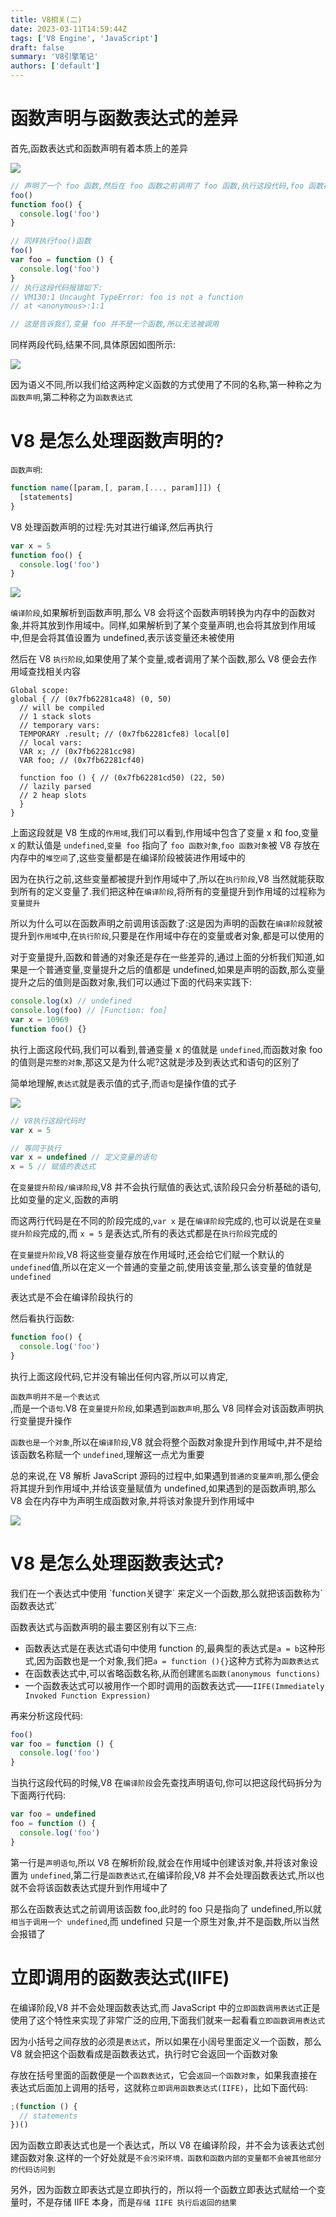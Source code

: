 ```yaml
---
title: V8相关(二)
date: 2023-03-11T14:59:44Z
tags: ['V8 Engine', 'JavaScript']
draft: false
summary: 'V8引擎笔记'
authors: ['default']
---
```


# 函数声明与函数表达式的差异

首先,函数表达式和函数声明有着本质上的差异

![](/blog/函数.png)

```js
// 声明了一个 foo 函数,然后在 foo 函数之前调用了 foo 函数,执行这段代码,foo 函数被正确执行了
foo()
function foo() {
  console.log('foo')
}
```

```js
// 同样执行foo()函数
foo()
var foo = function () {
  console.log('foo')
}
// 执行这段代码报错如下:
// VM130:1 Uncaught TypeError: foo is not a function
// at <anonymous>:1:1

// 这是告诉我们,变量 foo 并不是一个函数,所以无法被调用
```

同样两段代码,结果不同,具体原因如图所示:

![](/blog/不同.png)

因为语义不同,所以我们给这两种定义函数的方式使用了不同的名称,第一种称之为`函数声明`,第二种称之为`函数表达式`

# V8 是怎么处理函数声明的?

`函数声明`:

```js
function name([param,[, param,[..., param]]]) {
  [statements]
}
```

V8 处理函数声明的过程:先对其进行编译,然后再执行

```js
var x = 5
function foo() {
  console.log('foo')
}
```

![](/blog/流程.png)

`编译阶段`,如果解析到函数声明,那么 V8 会将这个函数声明转换为内存中的函数对象,并将其放到作用域中。同样,如果解析到了某个变量声明,也会将其放到作用域中,但是会将其值设置为 undefined,表示该变量还未被使用

然后在 V8 `执行阶段`,如果使用了某个变量,或者调用了某个函数,那么 V8 便会去作用域查找相关内容

```js:D8查看作用域
Global scope:
global { // (0x7fb62281ca48) (0, 50)
  // will be compiled
  // 1 stack slots
  // temporary vars:
  TEMPORARY .result; // (0x7fb62281cfe8) local[0]
  // local vars:
  VAR x; // (0x7fb62281cc98)
  VAR foo; // (0x7fb62281cf40)

  function foo () { // (0x7fb62281cd50) (22, 50)
  // lazily parsed
  // 2 heap slots
  }
}
```

上面这段就是 V8 生成的`作用域`,我们可以看到,作用域中包含了变量 x 和 foo,变量 x 的默认值是 `undefined`,`变量 foo` 指向了 `foo 函数对象`,`foo 函数对象`被 V8 存放在内存中的`堆空间`了,这些变量都是在编译阶段被装进作用域中的

因为在执行之前,这些变量都被提升到作用域中了,所以在`执行阶段`,V8 当然就能获取到所有的定义变量了.我们把这种在`编译阶段`,将所有的变量提升到作用域的过程称为`变量提升`

所以为什么可以在函数声明之前调用该函数了:这是因为声明的函数在`编译阶段`就被提升到`作用域`中,在`执行阶段`,只要是在作用域中存在的变量或者对象,都是可以使用的

对于变量提升,函数和普通的对象还是存在一些差异的,通过上面的分析我们知道,如果是一个普通变量,变量提升之后的值都是 undefined,如果是声明的函数,那么变量提升之后的值则是函数对象,我们可以通过下面的代码来实践下:

```js
console.log(x) // undefined
console.log(foo) // [Function: foo]
var x = 10969
function foo() {}
```

执行上面这段代码,我们可以看到,普通变量 x 的值就是 `undefined`,而函数对象 foo 的值则是`完整的对象`,那这又是为什么呢?这就是涉及到表达式和语句的区别了

简单地理解,`表达式`就是表示值的式子,而`语句`是操作值的式子

![](/blog/表达式和语句.png)

```js
// V8执行这段代码时
var x = 5

// 等同于执行
var x = undefined // 定义变量的语句
x = 5 // 赋值的表达式
```

在`变量提升阶段/编译阶段`,V8 并不会执行赋值的表达式,该阶段只会分析基础的语句,比如变量的定义,函数的声明

而这两行代码是在不同的阶段完成的,`var x` 是在`编译阶段`完成的,也可以说是在`变量提升阶段`完成的,而 `x = 5` 是表达式,所有的表达式都是在`执行阶段`完成的

在`变量提升阶段`,V8 将这些变量存放在作用域时,还会给它们赋一个默认的 `undefined`值,所以在定义一个普通的变量之前,使用该变量,那么该变量的值就是 `undefined`

<div className="text-black dark:text-white text-lg font-bold">
  表达式是不会在编译阶段执行的
</div>

然后看执行函数:

```js
function foo() {
  console.log('foo')
}
```

执行上面这段代码,它并没有输出任何内容,所以可以肯定,<div className="font-bold inline">`函数声明并不是一个表达式`</div>,而是一个`语句`.V8 在`变量提升阶段`,如果遇到`函数声明`,那么 V8 同样会对该函数声明执行变量提升操作

`函数也是一个对象`,所以在`编译阶段`,V8 就会将整个函数对象提升到作用域中,并不是给该函数名称赋一个 `undefined`,理解这一点尤为重要

总的来说,在 V8 解析 JavaScript 源码的过程中,如果遇到`普通的变量声明`,那么便会将其提升到作用域中,并给该变量赋值为 undefined,如果遇到的是函数声明,那么 V8 会在内存中为声明生成函数对象,并将该对象提升到作用域中

![](/blog/V8执行函数声明.png)

# V8 是怎么处理函数表达式?

<div className="text-black dark:text-white text-lg font-bold">
  我们在一个表达式中使用 `function关键字` 来定义一个函数,那么就把该函数称为`函数表达式`
</div>

函数表达式与函数声明的最主要区别有以下三点:

- 函数表达式是在表达式语句中使用 function 的,最典型的表达式是`a = b`这种形式,因为函数也是一个对象,我们把`a = function (){}`这种方式称为`函数表达式`
- 在函数表达式中,可以省略函数名称,从而创建`匿名函数(anonymous functions)`
- 一个函数表达式可以被用作一个即时调用的函数表达式——`IIFE(Immediately Invoked Function Expression)`

再来分析这段代码:

```js
foo()
var foo = function () {
  console.log('foo')
}
```

当执行这段代码的时候,V8 在`编译阶段`会先查找声明语句,你可以把这段代码拆分为下面两行代码:

```js
var foo = undefined
foo = function () {
  console.log('foo')
}
```

第一行是`声明语句`,所以 V8 在解析阶段,就会在作用域中创建该对象,并将该对象设置为 `undefined`,第二行是`函数表达式`,在编译阶段,V8 并不会处理函数表达式,所以也就不会将该函数表达式提升到作用域中了

那么在函数表达式之前调用该函数 foo,此时的 foo 只是指向了 undefined,所以就`相当于调用一个 undefined`,而 undefined 只是一个原生对象,并不是函数,所以当然会报错了

# 立即调用的函数表达式(IIFE)

在编译阶段,V8 并不会处理函数表达式,而 JavaScript 中的`立即函数调用表达式`正是使用了这个特性来实现了非常广泛的应用,下面我们就来一起看看`立即函数调用表达式`

因为小括号之间存放的必须是`表达式`，所以如果在小阔号里面定义一个函数，那么 V8 就会把这个函数看成是函数表达式，执行时它会返回一个函数对象

存放在括号里面的函数便是一个`函数表达式`，它会`返回一个函数对象`，如果我直接在表达式后面加上调用的括号，这就称`立即调用函数表达式(IIFE)`，比如下面代码:

```js
;(function () {
  // statements
})()
```

因为函数立即表达式也是一个表达式，所以 V8 在编译阶段，并不会为该表达式创建函数对象.这样的一个好处就是`不会污染环境，函数和函数内部的变量都不会被其他部分的代码访问到`

另外，因为函数立即表达式是立即执行的，所以将一个函数立即表达式赋给一个变量时，不是存储 IIFE 本身，而是`存储 IIFE 执行后返回的结果`
